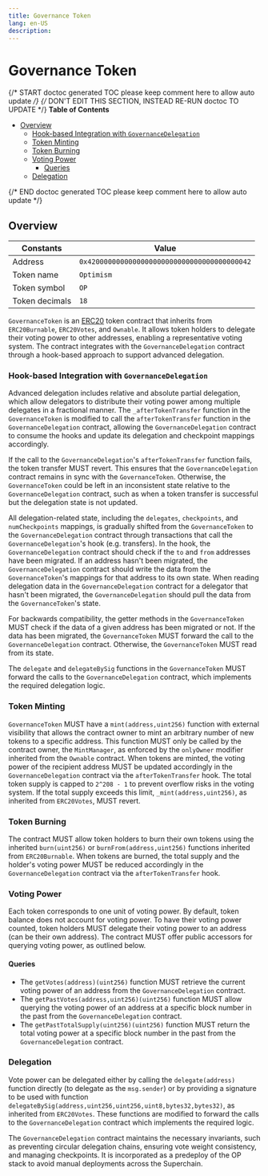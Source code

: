 ```yaml
---
title: Governance Token
lang: en-US
description:
---
```


# Governance Token

{/* START doctoc generated TOC please keep comment here to allow auto update */}
{/* DON'T EDIT THIS SECTION, INSTEAD RE-RUN doctoc TO UPDATE */}
**Table of Contents**

- [Overview](#overview)
  - [Hook-based Integration with `GovernanceDelegation`](#hook-based-integration-with-governancedelegation)
  - [Token Minting](#token-minting)
  - [Token Burning](#token-burning)
  - [Voting Power](#voting-power)
    - [Queries](#queries)
  - [Delegation](#delegation)

{/* END doctoc generated TOC please keep comment here to allow auto update */}

## Overview

| Constants      | Value                                        |
| -------------- | -------------------------------------------- |
| Address        | `0x4200000000000000000000000000000000000042` |
| Token name     | `Optimism`                                   |
| Token symbol   | `OP`                                         |
| Token decimals | `18`                                         |

`GovernanceToken` is an [ERC20](https://eips.ethereum.org/EIPS/eip-20) token contract that inherits from `ERC20Burnable`,
`ERC20Votes`, and `Ownable`. It allows token holders to delegate their voting power to other addresses, enabling a representative
voting system. The contract integrates with the `GovernanceDelegation` contract through a hook-based approach to support
advanced delegation.

### Hook-based Integration with `GovernanceDelegation`

Advanced delegation includes relative and absolute partial delegation, which allow delegators to distribute their voting
power among multiple delegates in a fractional manner. The `_afterTokenTransfer` function in the `GovernanceToken` is
modified to call the `afterTokenTransfer` function in the `GovernanceDelegation` contract, allowing the `GovernanceDelegation`
contract to consume the hooks and update its delegation and checkpoint mappings accordingly.

If the call to the `GovernanceDelegation`'s `afterTokenTransfer` function fails, the token transfer MUST revert. This ensures
that the `GovernanceDelegation` contract remains in sync with the `GovernanceToken`. Otherwise, the `GovernanceToken` could
be left in an inconsistent state relative to the `GovernanceDelegation` contract, such as when a token transfer is successful
but the delegation state is not updated.

All delegation-related state, including the `delegates`, `checkpoints`, and `numCheckpoints` mappings, is gradually
shifted from the `GovernanceToken` to the `GovernanceDelegation` contract through transactions that call the
`GovernanceDelegation`'s hook (e.g. transfers). In the hook, the `GovernanceDelegation` contract should check if the `to`
and `from` addresses have been migrated. If an address hasn't been migrated, the `GovernanceDelegation` contract should
write the data from the `GovernanceToken`'s mappings for that address to its own state. When reading delegation data in the
`GovernanceDelegation` contract for a delegator that hasn't been migrated, the `GovernanceDelegation` should pull the data
from the `GovernanceToken`'s state.

For backwards compatibility, the getter methods in the `GovernanceToken` MUST check if the data of a given address has been
migrated or not. If the data has been migrated, the `GovernanceToken` MUST forward the call to the `GovernanceDelegation`
contract. Otherwise, the `GovernanceToken` MUST read from its state.

The `delegate` and `delegateBySig` functions in the `GovernanceToken` MUST forward the calls to the `GovernanceDelegation`
contract, which implements the required delegation logic.

### Token Minting

`GovernanceToken` MUST have a `mint(address,uint256)` function with external visibility that allows the contract owner
to mint an arbitrary number of new tokens to a specific address. This function MUST only be called by the contract
owner, the `MintManager`, as enforced by the `onlyOwner` modifier inherited from the `Ownable` contract. When tokens
are minted, the voting power of the recipient address MUST be updated accordingly in the `GovernanceDelegation` contract
via the `afterTokenTransfer` hook. The total token supply is capped to `2^208 - 1` to prevent overflow risks in the voting
system. If the total supply exceeds this limit, `_mint(address,uint256)`, as inherited from `ERC20Votes`, MUST revert.

### Token Burning

The contract MUST allow token holders to burn their own tokens using the inherited `burn(uint256)` or
`burnFrom(address,uint256)` functions inherited from `ERC20Burnable`. When tokens are burned, the total supply and the
holder's voting power MUST be reduced accordingly in the `GovernanceDelegation` contract via the `afterTokenTransfer` hook.

### Voting Power

Each token corresponds to one unit of voting power.
By default, token balance does not account for voting power. To have their voting power counted, token holders MUST delegate
their voting power to an address (can be their own address).
The contract MUST offer public accessors for querying voting power, as outlined below.

#### Queries

- The `getVotes(address)(uint256)` function MUST retrieve the current voting power of an address from the
  `GovernanceDelegation` contract.
- The `getPastVotes(address,uint256)(uint256)` function MUST allow querying the voting power of an address at a specific
  block number in the past from the `GovernanceDelegation` contract.
- The `getPastTotalSupply(uint256)(uint256)` function MUST return the total voting power at a specific block number in
  the past from the `GovernanceDelegation` contract.

### Delegation

Vote power can be delegated either by calling the `delegate(address)` function directly (to delegate as the `msg.sender`)
or by providing a signature to be used with function `delegateBySig(address,uint256,uint256,uint8,bytes32,bytes32)`,
as inherited from `ERC20Votes`. These functions are modified to forward the calls to the `GovernanceDelegation` contract
which implements the required logic.

The `GovernanceDelegation` contract maintains the necessary invariants, such as preventing circular delegation chains, ensuring
vote weight consistency, and managing checkpoints. It is incorporated as a predeploy of the OP stack to avoid manual deployments
across the Superchain.
